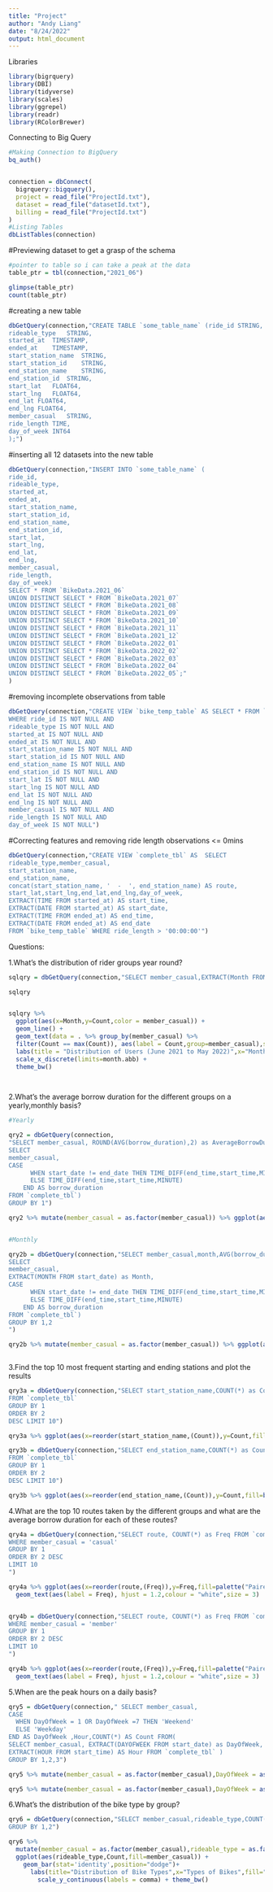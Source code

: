 ---
title: "Project"
author: "Andy Liang"
date: "8/24/2022"
output: html_document
---

Libraries
```{r}
library(bigrquery)
library(DBI)
library(tidyverse)
library(scales)
library(ggrepel)
library(readr)
library(RColorBrewer)
```


Connecting to Big Query
```{r}
#Making Connection to BigQuery
bq_auth()


connection = dbConnect(
  bigrquery::bigquery(),
  project = read_file("ProjectId.txt"), 
  dataset = read_file("datasetId.txt"),
  billing = read_file("ProjectId.txt")
)
#Listing Tables
dbListTables(connection)

```


#Previewing dataset to get a grasp of the schema
```{r}
#pointer to table so i can take a peak at the data
table_ptr = tbl(connection,"2021_06")

glimpse(table_ptr)
count(table_ptr)
```

#creating a new table
```{r}
dbGetQuery(connection,"CREATE TABLE `some_table_name` (ride_id STRING,
rideable_type	STRING,		
started_at	TIMESTAMP,	
ended_at	TIMESTAMP,
start_station_name	STRING,	
start_station_id	STRING,
end_station_name	STRING,		
end_station_id	STRING,	
start_lat	FLOAT64,
start_lng	FLOAT64,	
end_lat	FLOAT64,
end_lng	FLOAT64,	
member_casual	STRING,		
ride_length	TIME,
day_of_week	INT64
);")
```

#inserting all 12 datasets into the new table
```{r}
dbGetQuery(connection,"INSERT INTO `some_table_name` (
ride_id,
rideable_type,		
started_at,	
ended_at,
start_station_name,	
start_station_id,
end_station_name,		
end_station_id,	
start_lat,
start_lng,	
end_lat,
end_lng,	
member_casual,		
ride_length,
day_of_week) 
SELECT * FROM `BikeData.2021_06`
UNION DISTINCT SELECT * FROM `BikeData.2021_07`
UNION DISTINCT SELECT * FROM `BikeData.2021_08`
UNION DISTINCT SELECT * FROM `BikeData.2021_09`
UNION DISTINCT SELECT * FROM `BikeData.2021_10`
UNION DISTINCT SELECT * FROM `BikeData.2021_11`
UNION DISTINCT SELECT * FROM `BikeData.2021_12`
UNION DISTINCT SELECT * FROM `BikeData.2022_01`
UNION DISTINCT SELECT * FROM `BikeData.2022_02`
UNION DISTINCT SELECT * FROM `BikeData.2022_03`
UNION DISTINCT SELECT * FROM `BikeData.2022_04`
UNION DISTINCT SELECT * FROM `BikeData.2022_05`;"
)
```


#removing incomplete observations from table
```{r}
dbGetQuery(connection,"CREATE VIEW `bike_temp_table` AS SELECT * FROM `some_table_name`
WHERE ride_id IS NOT NULL AND
rideable_type IS NOT NULL AND 		
started_at IS NOT NULL AND 	
ended_at IS NOT NULL AND 
start_station_name IS NOT NULL AND 	
start_station_id IS NOT NULL AND 
end_station_name IS NOT NULL AND 		
end_station_id IS NOT NULL AND 	
start_lat IS NOT NULL AND 
start_lng IS NOT NULL AND 	
end_lat IS NOT NULL AND 
end_lng IS NOT NULL AND	
member_casual IS NOT NULL AND 		
ride_length IS NOT NULL AND 
day_of_week IS NOT NULL")
```


#Correcting features and removing ride length observations <= 0mins
```{r}
dbGetQuery(connection,"CREATE VIEW `complete_tbl` AS  SELECT 
rideable_type,member_casual,
start_station_name,
end_station_name,
concat(start_station_name, '  -  ', end_station_name) AS route,
start_lat,start_lng,end_lat,end_lng,day_of_week,
EXTRACT(TIME FROM started_at) AS start_time,
EXTRACT(DATE FROM started_at) AS start_date,
EXTRACT(TIME FROM ended_at) AS end_time,
EXTRACT(DATE FROM ended_at) AS end_date
FROM `bike_temp_table` WHERE ride_length > '00:00:00'")
```


Questions:



1.What's the distribution of rider groups year round?
```{r}
sqlqry = dbGetQuery(connection,"SELECT member_casual,EXTRACT(Month FROM start_date) as Month,COUNT(*) as Count FROM `complete_tbl` GROUP BY 1,2 ORDER BY 2")

sqlqry


sqlqry %>% 
  ggplot(aes(x=Month,y=Count,color = member_casual)) + 
  geom_line() +
  geom_text(data = . %>% group_by(member_casual) %>% 
  filter(Count == max(Count)), aes(label = Count,group=member_casual),show.legend = FALSE,vjust=-0.15) +
  labs(title = "Distribution of Users (June 2021 to May 2022)",x="Month",y="Count of Members",color = "Groups") + scale_y_continuous(labels = comma) + 
  scale_x_discrete(limits=month.abb) + 
  theme_bw()

  

```


2.What's the average borrow duration for the different groups on a yearly,monthly basis?

```{r}
#Yearly

qry2 = dbGetQuery(connection,
"SELECT member_casual, ROUND(AVG(borrow_duration),2) as AverageBorrowDuration FROM(
SELECT 
member_casual,
CASE
      WHEN start_date != end_date THEN TIME_DIFF(end_time,start_time,MINUTE) + 1440
      ELSE TIME_DIFF(end_time,start_time,MINUTE)
    END AS borrow_duration
FROM `complete_tbl`)
GROUP BY 1")

qry2 %>% mutate(member_casual = as.factor(member_casual)) %>% ggplot(aes(member_casual,AverageBorrowDuration,fill = member_casual)) + stat_summary(geom = "bar", fun = 'identity') + labs(title = "Average Borrow Duration in Minutes (June 2021 to May 2022)",x="Groups",y="Minutes",fill = "Groups") + geom_text(aes(label = AverageBorrowDuration), vjust = -0.2) + theme_bw()


#Monthly

qry2b = dbGetQuery(connection,"SELECT member_casual,month,AVG(borrow_duration) as AvgBorrowDuration FROM(
SELECT 
member_casual,
EXTRACT(MONTH FROM start_date) as Month,
CASE
      WHEN start_date != end_date THEN TIME_DIFF(end_time,start_time,MINUTE) + 1440
      ELSE TIME_DIFF(end_time,start_time,MINUTE)
    END AS borrow_duration
FROM `complete_tbl`)
GROUP BY 1,2
")

qry2b %>% mutate(member_casual = as.factor(member_casual)) %>% ggplot(aes(x=month,y=AvgBorrowDuration,fill = member_casual,width =.5)) + geom_bar(stat="identity",position="dodge") + scale_x_discrete(limits=month.abb) + labs(title = "Average Borrow Duration in Minutes by Month (June 2021 to May 2022)",x="Month",y="Minutes",fill = "Groups") + geom_text(aes(label = round(AvgBorrowDuration,1)), vjust = -0.3) + theme_bw()



```

3.Find the top 10 most frequent starting and ending stations and plot the results

```{r}
qry3a = dbGetQuery(connection,"SELECT start_station_name,COUNT(*) as Count
FROM `complete_tbl` 
GROUP BY 1 
ORDER BY 2 
DESC LIMIT 10")

qry3a %>% ggplot(aes(x=reorder(start_station_name,(Count)),y=Count,fill=palette("Paired"))) + geom_bar(stat = 'identity') + labs(title = "Top 10 Starting Stations",x="Groups",y="Count",fill = "Groups") + coord_flip() + geom_text(aes(label = Count), hjust = 1.2,colour = "white",size = 3) + theme_bw() + theme(legend.position="none")

qry3b = dbGetQuery(connection,"SELECT end_station_name,COUNT(*) as Count
FROM `complete_tbl` 
GROUP BY 1 
ORDER BY 2 
DESC LIMIT 10")

qry3b %>% ggplot(aes(x=reorder(end_station_name,(Count)),y=Count,fill=brewer.pal("Spectral",n=10))) + geom_bar(stat = 'identity') + labs(title = "Top 10 Ending Stations",x="Groups",y="Count",fill = "Groups") + coord_flip() + geom_text(aes(label = Count), hjust = 1.2,colour = "white",size = 3) + theme_bw() + theme(legend.position="none")
```





4.What are the top 10 routes taken by the different groups and what are the average borrow duration for each of these routes?

```{r}
qry4a = dbGetQuery(connection,"SELECT route, COUNT(*) as Freq FROM `complete_tbl` 
WHERE member_casual = 'casual'
GROUP BY 1 
ORDER BY 2 DESC
LIMIT 10
")

qry4a %>% ggplot(aes(x=reorder(route,(Freq)),y=Freq,fill=palette("Paired"))) + geom_bar(stat='identity') + coord_flip() + theme_bw() + theme(axis.text.y = element_text(size = 6),axis.text.x = element_text(size = 7),legend.position = "none") + labs(title = "Top 10 Routes by Count (Casual Riders)",y="Count",x="Routes") +
  geom_text(aes(label = Freq), hjust = 1.2,colour = "white",size = 3)


qry4b = dbGetQuery(connection,"SELECT route, COUNT(*) as Freq FROM `complete_tbl` 
WHERE member_casual = 'member'
GROUP BY 1 
ORDER BY 2 DESC
LIMIT 10
")

qry4b %>% ggplot(aes(x=reorder(route,(Freq)),y=Freq,fill=palette("Paired"))) + geom_bar(stat='identity') + coord_flip() + theme_bw() + theme(axis.text.y = element_text(size = 6),axis.text.x = element_text(size = 7),legend.position = "none") + labs(title = "Top 10 Routes by Count (Member Riders)",y="Count",x="Routes") +
  geom_text(aes(label = Freq), hjust = 1.2,colour = "white",size = 3) 

```


5.When are the peak hours on a daily basis?

```{r}
qry5 = dbGetQuery(connection," SELECT member_casual,
CASE 
  WHEN DayOfWeek = 1 OR DayOfWeek =7 THEN 'Weekend'
  ELSE 'Weekday'
END AS DayOfWeek ,Hour,COUNT(*) AS Count FROM( 
SELECT member_casual, EXTRACT(DAYOFWEEK FROM start_date) as DayOfWeek,
EXTRACT(HOUR FROM start_time) AS Hour FROM `complete_tbl` )
GROUP BY 1,2,3")

qry5 %>% mutate(member_casual = as.factor(member_casual),DayOfWeek = as.factor(DayOfWeek)) %>% filter(member_casual == "member") %>% ggplot(aes(Hour,Count,fill=DayOfWeek,width =.5)) + geom_bar(stat="identity",position="dodge") + labs(title="Distribution of Most Frequent Cycling Hours (Members)",x="Time (Hours) ",fill="Day of Week",y="Count of Cyclists")+ scale_x_continuous(labels = comma) + theme_bw()

qry5 %>% mutate(member_casual = as.factor(member_casual),DayOfWeek = as.factor(DayOfWeek)) %>% filter(member_casual == "casual") %>% ggplot(aes(Hour,Count,fill=DayOfWeek,width =.5)) + geom_bar(stat="identity",position="dodge") + labs(title="Distribution of Most Frequent Cycling Hours (Casual Riders)",x="Time (Hours) ",fill="Day of Week",y="Count of Cyclists") + scale_y_continuous(labels = comma) + theme_bw()


```



6.What's the distribution of the bike type by group?

```{r}
qry6 = dbGetQuery(connection,"SELECT member_casual,rideable_type,COUNT(*) as Count  FROM `complete_tbl` 
GROUP BY 1,2")

qry6 %>% 
  mutate(member_casual = as.factor(member_casual),rideable_type = as.factor(rideable_type), rideable_type=recode(rideable_type,classic_bike = "Classic Bike", docked_bike = "Docked Bike",electric_bike = "Electric Bike")) %>% 
  ggplot(aes(rideable_type,Count,fill=member_casual)) + 
    geom_bar(stat='identity',position="dodge")+
      labs(title="Distribution of Bike Types",x="Types of Bikes",fill="Groups") +
        scale_y_continuous(labels = comma) + theme_bw()

```




